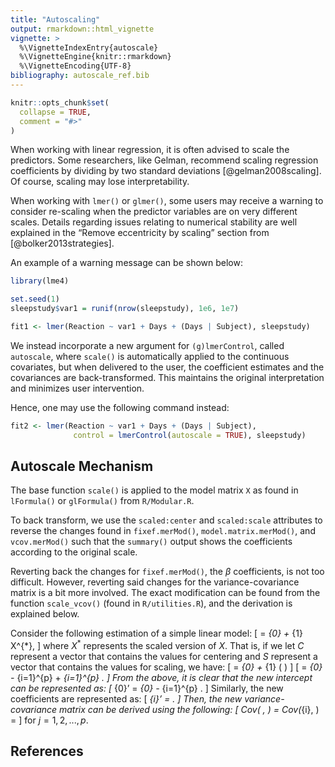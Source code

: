 ```yaml
---
title: "Autoscaling"
output: rmarkdown::html_vignette
vignette: >
  %\VignetteIndexEntry{autoscale}
  %\VignetteEngine{knitr::rmarkdown}
  %\VignetteEncoding{UTF-8}
bibliography: autoscale_ref.bib  
---
```


```r
knitr::opts_chunk$set(
  collapse = TRUE,
  comment = "#>"
)
```

When working with linear regression, it is often advised to scale the predictors. Some researchers, like Gelman, recommend scaling regression coefficients by dividing by two standard deviations [@gelman2008scaling]. Of course, scaling may lose interpretability.

When working with `lmer()` or `glmer()`, some users may receive a warning to consider re-scaling when the predictor variables are on very different scales. Details regarding issues relating to numerical stability are well explained in the "Remove eccentricity by scaling" section from [@bolker2013strategies].

An example of a warning message can be shown below:

```r
library(lme4)

set.seed(1)
sleepstudy$var1 = runif(nrow(sleepstudy), 1e6, 1e7)

fit1 <- lmer(Reaction ~ var1 + Days + (Days | Subject), sleepstudy)
```

We instead incorporate a new argument for `(g)lmerControl`, called `autoscale`, where `scale()` is automatically applied to the continuous covariates, but when delivered to the user, the coefficient estimates and the covariances are back-transformed. This maintains the original interpretation and minimizes user intervention.

Hence, one may use the following command instead:

```r
fit2 <- lmer(Reaction ~ var1 + Days + (Days | Subject), 
              control = lmerControl(autoscale = TRUE), sleepstudy)
```

## Autoscale Mechanism

The base function `scale()` is applied to the model matrix `X` as found in `lFormula()` or `glFormula()` from `R/Modular.R`. 

To back transform, we use the `scaled:center` and `scaled:scale` attributes to reverse the changes found in `fixef.merMod()`, `model.matrix.merMod()`, and `vcov.merMod()` such that the `summary()` output shows the coefficients according to the original scale.

Reverting back the changes for `fixef.merMod()`, the $\beta$ coefficients, is not too difficult. However, reverting said changes for the variance-covariance matrix is a bit more involved. The exact modification can be found from the function `scale_vcov()` (found in `R/utilities.R`), and the derivation is explained below.


Consider the following estimation of a simple linear model: 
\[
\widehat{Y} = \widehat{\beta}_{0} + \widehat{\beta}_{1} X^{*},
\]
where $X^{*}$ represents the scaled version of $X$. That is, if we let $C$ represent a vector that contains the values for centering and $S$ represent a vector that contains the values for scaling, we have:
\[
\widehat{Y} = \widehat{\beta}_{0} + \widehat{\beta}_{1} \left( \frac{X - C}{S} \right)
\]
\[
\widehat{Y} = \widehat{\beta}_{0} - \sum_{i=1}^{p} \frac{\widehat{\beta}_{i}c_{i}}{s_{i}}
+ \sum_{i=1}^{p} \frac{\widehat{\beta}_{i} x_{i}}{s_{i}}.
\]
From the above, it is clear that the new intercept can be represented as:
\[
\widehat{\beta}_{0}' = \widehat{\beta}_{0} - \sum_{i=1}^{p} \frac{\widehat{\beta}_{i}c_{i}}{s_{i}}.
\]
Similarly, the new coefficients are represented as:
\[
\widehat{\beta}_{i}' =  \frac{\widehat{\beta}_{i}}{s_{i}}.
\]
Then, the new variance-covariance matrix can be derived using the following:
\[
Cov\left( \frac{\widehat{\beta}_{i}}{s_{i}}, \frac{\widehat{\beta}_{j}}{s_{j}} \right)
= \frac{1}{s_{i}s_{j}} Cov(\widehat{\beta}_{i}, \widehat{\beta_{j}}) 
= \frac{\sigma_{ij}^{2}}{s_{i}s_{j}}
\]
\begin{equation}
    \begin{split}
    Cov\left( \widehat{\beta}_{0} - \sum_{i=1}^{p} \frac{\widehat{\beta}_{i}c_{i}}{s_{i}}, \widehat{\beta}_{0} - \sum_{j=1}^{p} \frac{\widehat{\beta}_{i}c_{i}}{s_{i}} \right)
    &= Cov(\widehat{\beta}_{0}, \widehat{\beta}_{0} ) - 2 \sum_{i=1}^{p} \frac{c_{i}}{s_{i}} Cov(\widehat{\beta}_{0} , \widehat{\beta}_{i}) + \sum_{i=1}^{p} \sum_{j=1}^{p} \frac{c_{i}c_{j}}{s_{i}s_{j}} Cov(\widehat{\beta}_{i}, \widehat{\beta}_{j}) \\
    &= \sigma_{0}^{2} - 2 \sum_{i=1}^{p} \frac{c_{i}}{s_{i}} \sigma_{0i}^{2} + \sum_{i=1}^{p} \sum_{j=1}^{p} \frac{c_{i}c_{j}}{s_{i}s_{j}} \sigma_{ij}^{2}
    \end{split}
\end{equation}
\begin{equation}   
    \begin{split}
    Cov\left( \widehat{\beta}_{0} - \sum_{i=1}^{p} \frac{\widehat{\beta}_{i}c_{i}}{s_{i}}, \frac{\widehat{\beta_{j}}}{s_{j}} \right)
    &= Cov\left( \widehat{\beta}_{0}, \frac{\widehat{\beta}_{j}}{s_{j}} \right) - \sum_{i=1}^{p} \frac{c_{i}}{s_{i}s_{j}} Cov \left( \widehat{\beta}_{i}, \widehat{\beta}_{j} \right) \\
    &= \frac{\sigma_{0j}^{2}}{s_{j}} - \sum_{i=1}^{p} \frac{c_{i}}{s_{i}s_{j}} \sigma_{ij}^{2},
    \end{split}
\end{equation}
for $j = 1, 2, ..., p$.

## References
